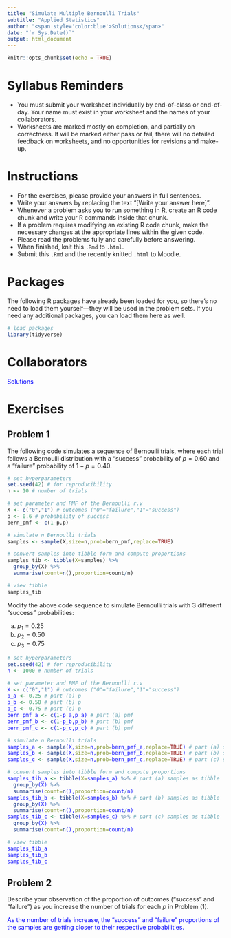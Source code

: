 ---
title: "Simulate Multiple Bernoulli Trials"
subtitle: "Applied Statistics"
author: "<span style='color:blue'>Solutions</span>"
date: "`r Sys.Date()`"
output: html_document
---

```{r setup, include=FALSE}
knitr::opts_chunk$set(echo = TRUE)
```

# Syllabus Reminders

- You must submit your worksheet individually by end-of-class or end-of-day. Your name must exist in your worksheet and the names of your collaborators.
- Worksheets are marked mostly on completion, and partially on correctness. It will be marked either pass or fail, there will no detailed feedback on worksheets, and no opportunities for revisions and make-up.

# Instructions

- For the exercises, please provide your answers in full sentences.
- Write your answers by replacing the text "[Write your answer here]".
- Whenever a problem asks you to run something in R, create an R code chunk and write your R commands inside that chunk.
- If a problem requires modifying an existing R code chunk, make the necessary changes at the appropriate lines within the given code.
- Please read the problems fully and carefully before answering.
- When finished, knit this `.Rmd` to `.html`.
- Submit this `.Rmd` and the recently knitted `.html` to Moodle.

# Packages

The following R packages have already been loaded for you, so there's no need to load them yourself—they will be used in the problem sets. If you need any additional packages, you can load them here as well.

```{r message=FALSE, warning=FALSE}
# load packages
library(tidyverse)
```

# Collaborators

::: {style="color: blue;"}
<span style='color:blue'>Solutions</span>
:::

# Exercises

## Problem 1

The following code simulates a sequence of Bernoulli trials, where each trial follows a Bernoulli distribution with a "success" probability of $p=0.60$ and a "failure" probability of $1-p=0.40$.

```{r eval=TRUE, echo=TRUE, message=FALSE, warning=FALSE}
# set hyperparameters
set.seed(42) # for reproducibility
n <- 10 # number of trials

# set parameter and PMF of the Bernoulli r.v
X <- c("0","1") # outcomes ("0"="failure","1"="success")
p <- 0.6 # probability of success
bern_pmf <- c(1-p,p)

# simulate n Bernoulli trials
samples <- sample(X,size=n,prob=bern_pmf,replace=TRUE)

# convert samples into tibble form and compute proportions
samples_tib <- tibble(X=samples) %>% 
  group_by(X) %>% 
  summarise(count=n(),proportion=count/n)

# view tibble
samples_tib
```

Modify the above code sequence to simulate Bernoulli trials with 3 different "success" probabilities:

  a. $p_1 = 0.25$
  b. $p_2 = 0.50$
  c. $p_3 = 0.75$

::: {style="color: blue;"}
```{r eval=TRUE, echo=TRUE, message=FALSE, warning=FALSE}
# set hyperparameters
set.seed(42) # for reproducibility
n <- 1000 # number of trials

# set parameter and PMF of the Bernoulli r.v
X <- c("0","1") # outcomes ("0"="failure","1"="success")
p_a <- 0.25 # part (a) p
p_b <- 0.50 # part (b) p
p_c <- 0.75 # part (c) p
bern_pmf_a <- c(1-p_a,p_a) # part (a) pmf
bern_pmf_b <- c(1-p_b,p_b) # part (b) pmf
bern_pmf_c <- c(1-p_c,p_c) # part (b) pmf

# simulate n Bernoulli trials
samples_a <- sample(X,size=n,prob=bern_pmf_a,replace=TRUE) # part (a) samples
samples_b <- sample(X,size=n,prob=bern_pmf_b,replace=TRUE) # part (b) samples
samples_c <- sample(X,size=n,prob=bern_pmf_c,replace=TRUE) # part (c) samples

# convert samples into tibble form and compute proportions
samples_tib_a <- tibble(X=samples_a) %>% # part (a) samples as tibble
  group_by(X) %>% 
  summarise(count=n(),proportion=count/n)
samples_tib_b <- tibble(X=samples_b) %>% # part (b) samples as tibble
  group_by(X) %>% 
  summarise(count=n(),proportion=count/n)
samples_tib_c <- tibble(X=samples_c) %>% # part (c) samples as tibble
  group_by(X) %>% 
  summarise(count=n(),proportion=count/n)

# view tibble
samples_tib_a
samples_tib_b
samples_tib_c
```
:::

## Problem 2

Describe your observation of the proportion of outcomes ("success" and "failure") as you increase the number of trials for each $p$ in Problem (1).

::: {style="color: blue;"}
As the number of trials increase, the "success" and "failure" proportions of the samples are getting closer to their respective probabilities.
:::
